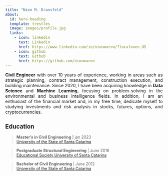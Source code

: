 ```yaml
---
title: "Nion M. Dransfeld"
about:
  id: hero-heading
  template: trestles
  image: images/profile.jpg
  links:
    - icon: linkedin
      text: Linkedin
      href: https://www.linkedin.com/in/nionmaron/?locale=en_US
    - icon: github
      text: Github
      href: https://github.com/nionmaron
---
```


::: {#hero-heading}
::: {style="text-align: justify;"}
**Civil Engineer** with over 10 years of experience, working in areas such as strategic planning, contract management, construction execution, and building maintenance. Since 2020, I have been acquiring knowledge in **Data Science** and **Machine Learning**, focusing on problem-solving in the environmental and business intelligence fields. In addition, I am an enthusiast of the financial market and, in my free time, dedicate myself to studying investments and risk analysis in stocks, futures, options, and cryptocurrencies.
:::

::: {style="font-size: 0.9em;"}
## Education

> **Master's in Civil Engineering** \| jan 2023 <br> [University of the State of Santa Catarina](https://www.udesc.br/international/colleges)

> **Postgraduate Structural Engineering** \| June 2016 <br> [Educational Society University of Santa Catarina](https://www.unisociesc.com.br/)

> **Bachelor of Civil Engineering** \| June 2012 <br> [University of the State of Santa Catarina](https://www.udesc.br/international/colleges)
:::
:::
